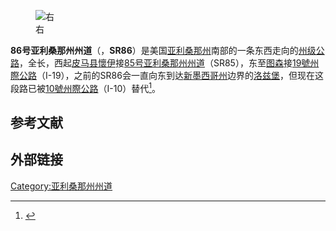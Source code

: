{{expand language|1=en|page=Arizona Highway 86|time=2020-07-13}}
[[File:Arizona_86.svg|右]]

'''86号亚利桑那州州道'''（{{lang-en|Arizona State Route 86}}，'''SR86'''）是美国[[亚利桑那州|亚利桑那州]]南部的一条东西走向的[[州级公路|州级公路]]，全长{{convert|118.10|mi|km}}，西起[[皮马县|皮马县]][[懷伊_(亞利桑那州)|懷伊]]接[[85号亚利桑那州州道|85号亚利桑那州州道]]（SR85），东至[[图森_(亚利桑那州)|图森]]接[[19號州際公路|19號州際公路]]（I-19），之前的SR86会一直向东到达[[新墨西哥州|新墨西哥州]]边界的[[洛兹堡_(新墨西哥州)|洛兹堡]]，但现在这段路已被[[10號州際公路|10號州際公路]]（I-10）替代<ref name="ADOT Mileage Summaries Booklet">{{cite web|url=http://azdot.gov/docs/default-source/planning/aadt-kdt-2013-pub-state-routes.pdf|title=2012 ADOT Highway Log Mileage Summaries Booklet|author=[[Arizona_Department_of_Transportation|Arizona Department of Transportation]]|accessdate=May 28, 2015|archive-date=2015-12-27|archive-url=https://web.archive.org/web/20151227151129/http://azdot.gov/docs/default-source/planning/aadt-kdt-2013-pub-state-routes.pdf|dead-url=no}}</ref>。

== 参考文献 ==
{{reflist|22em}}

== 外部链接 ==
[[Category:亚利桑那州州道|Category:亚利桑那州州道]]